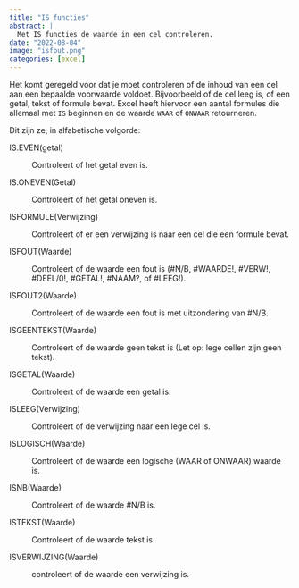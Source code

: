 ```yaml
---
title: "IS functies"
abstract: |
  Met IS functies de waarde in een cel controleren.
date: "2022-08-04"
image: "isfout.png"
categories: [excel]
---
```


Het komt geregeld voor dat je moet controleren of de inhoud van een cel aan een bepaalde voorwaarde voldoet. Bijvoorbeeld of de cel leeg is, of een getal, tekst of formule bevat. Excel heeft hiervoor een aantal formules die allemaal met `IS` beginnen en de waarde `WAAR` of `ONWAAR` retourneren.

Dit zijn ze, in alfabetische volgorde:

IS.EVEN(getal)

:   Controleert of het getal even is.

IS.ONEVEN(Getal)

:   Controleert of het getal oneven is.

ISFORMULE(Verwijzing)

:   Controleert of er een verwijzing is naar een cel die een formule bevat.

ISFOUT(Waarde)

:   Controleert of de waarde een fout is (#N/B, #WAARDE!, #VERW!, #DEEL/0!, #GETAL!, #NAAM?, of #LEEG!).

ISFOUT2(Waarde)

:   Controleert of de waarde een fout is met uitzondering van #N/B.

ISGEENTEKST(Waarde)

:   Controleert of de waarde geen tekst is (Let op: lege cellen zijn geen tekst).

ISGETAL(Waarde)

:   Controleert of de waarde een getal is.

ISLEEG(Verwijzing)

:   Controleert of de verwijzing naar een lege cel is.

ISLOGISCH(Waarde)

:   Controleert of de waarde een logische (WAAR of ONWAAR) waarde is.

ISNB(Waarde)

:   Controleert of de waarde #N/B is.

ISTEKST(Waarde)

:   Controleert of de waarde tekst is.

ISVERWIJZING(Waarde)

:   controleert of de waarde een verwijzing is.
